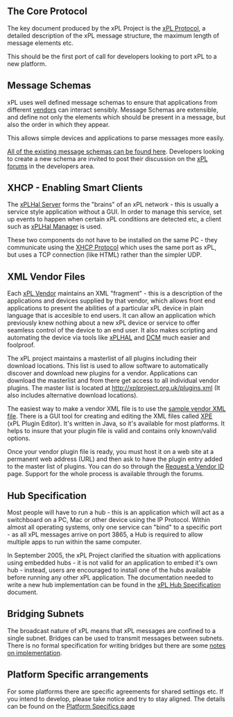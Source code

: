 == The Core Protocol ==

The key document produced by the xPL Project is the [[xPL/xPL_Core_Protocol.mediawiki|xPL Protocol]], a detailed description of the xPL message structure, the maximum length of message elements etc.

This should be the first port of call for developers looking to port xPL to a new platform.

== Message Schemas ==

xPL uses well defined message schemas to ensure that applications from different [[xpl/xPL_Vendors.mediawiki|vendors]] can interact sensibly. Message Schemas are extensible, and define not only the elements which should be present in a message, but also the order in which they appear. 

This allows simple devices and applications to parse messages more easily.

[[xpl/Schemas|All of the existing message schemas can be found here]]. Developers looking to create a new schema are invited to post their discussion on the [http://www.xpl-home.org/forums xPL forums] in the developers area.

== XHCP - Enabling Smart Clients ==

The [[xPLHal Server]] forms the "brains" of an xPL network - this is usually a service style application without a GUI. In order to manage this service, set up events to happen when certain xPL conditions are detected etc, a client such as [[xPLHal Manager]] is used.

These two components do not have to be installed on the same PC - they communicate using the [[XHCP Protocol]] which uses the same port as xPL, but uses a TCP connection (like HTML) rather than the simpler UDP.

== XML Vendor Files ==

Each [[xpl/xPL_Vendors.mediawiki|xPL Vendor]] maintains an XML "fragment" - this is a description of the applications and devices supplied by that vendor, which allows front end applications to present the abilities of a particular xPL device in plain language that is accesible to end users.  It can allow an application which previously knew nothing about a new xPL device or service to offer seamless control of the device to an end user.  It also makes scripting and automating the device via tools like [[ xPLHAL ]] and [http://www.xPL4Java.org/xPL4Java DCM] much easier and foolproof.

The xPL project maintains a masterlist of all plugins including their download locations. This list is used to allow software to automatically discover and download new plugins for a vendor. Applications can download the masterlist and from there get access to all individual vendor plugins. The master list is located at http://xplproject.org.uk/plugins.xml (It also includes alternative download locations).

The easiest way to make a vendor XML file is to use the [[xpl/Sample_vendor_XML_File.mediawiki|sample vendor XML file]].  There is a GUI tool for creating and editing the XML files called [http://www.xpl4java.org/xPL4Java/ XPE] (xPL Plugin Editor).  It's written in Java, so it's available for most platforms.  It helps to insure that your plugin file is valid and contains only known/valid options.

Once your vendor plugin file is ready, you must host it on a web site at a permanent web address (URL) and then ask to have the plugin entry added to the master list of plugins.  You can do so through the [http://xplproject.org.uk/newvendor/index.php Request a Vendor ID] page. Support for the whole process is available through the forums.

== Hub Specification ==

Most people will have to run a hub - this is an application which will act as a switchboard on a PC, Mac or other device using the IP Protocol. Within almost all operating systems, only one service can "bind" to a specific port - as all xPL messages arrive on port 3865, a Hub is required to allow multiple apps to run within the same computer.

In September 2005, the xPL Project clarified the situation with applications using embedded hubs - it is not valid for an application to embed it's own hub - instead, users are encouraged to install one of the hubs available before running any other xPL application. The documentation needed to write a new hub implementation can be found in the [[XPL hubs specification|xPL Hub Specification]] document.

== Bridging Subnets ==

The broadcast nature of xPL means that xPL messages are confined to a single subnet.  Bridges can be used to transmit messages between subnets.  There is no formal specification for writing bridges but there are some [[Notes On Bridge Implementation|notes on implementation]].

== Platform Specific arrangements ==

For some platforms there are specific agreements for shared settings etc. If you intend to develop, please take notice and try to stay aligned. The details can be found on the [[PlatformSpecifics|Platform Specifics page]]

